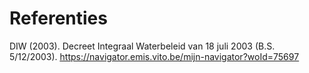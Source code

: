 # Referenties

DIW (2003).
Decreet Integraal Waterbeleid van 18 juli 2003 (B.S. 5/12/2003).
[[https://navigator.emis.vito.be/mijn-navigator?woId=75697]{.underline}](https://navigator.emis.vito.be/mijn-navigator?woId=75697)
